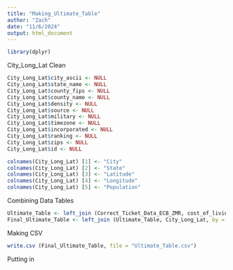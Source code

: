 ```yaml
---
title: "Making_Ultimate_Table"
author: "Zach"
date: "11/6/2024"
output: html_document
---
```


```r
library(dplyr)
```

City_Long_Lat Clean

```r

City_Long_Lat$city_ascii <- NULL
City_Long_Lat$state_name <- NULL
City_Long_Lat$county_fips <- NULL
City_Long_Lat$county_name <- NULL
City_Long_Lat$density <- NULL
City_Long_Lat$source <- NULL
City_Long_Lat$military <- NULL
City_Long_Lat$timezone <- NULL
City_Long_Lat$incorporated <- NULL
City_Long_Lat$ranking <- NULL
City_Long_Lat$zips <- NULL
City_Long_Lat$id <- NULL

```

```r

colnames(City_Long_Lat) [1] <- "City"
colnames(City_Long_Lat) [2] <- "State"
colnames(City_Long_Lat) [3] <- "Latitude"
colnames(City_Long_Lat) [4] <- "Longitude"
colnames(City_Long_Lat) [5] <- "Population"

```


Combining Data Tables

```r
Ultimate_Table <- left_join (Correct_Ticket_Data_ECB_ZMR, cost_of_living, by = c("City","State"))
Final_Ultimate_Table <- left_join (Ultimate_Table, City_Long_Lat, by = c("City","State"))
```

Making CSV

```r
write.csv (Final_Ultimate_Table, file = "Ultimate_Table.csv")
```

Putting in 

